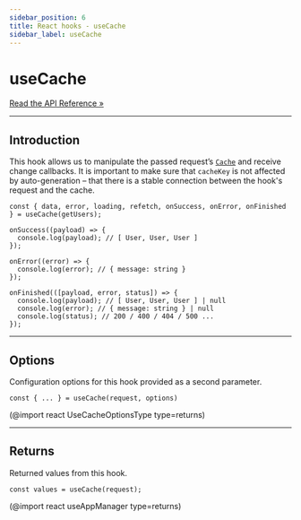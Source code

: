 ```yaml
---
sidebar_position: 6
title: React hooks - useCache
sidebar_label: useCache
---
```


# useCache

[Read the API Reference »](/api/react/Hooks/useCache.mdx)

---

## Introduction

This hook allows us to manipulate the passed request’s [`Cache`](/core/managers.mdx) and receive change callbacks. It is
important to make sure that `cacheKey` is not affected by auto-generation – that there is a stable connection between
the hook's request and the cache.

```tsx
const { data, error, loading, refetch, onSuccess, onError, onFinished } = useCache(getUsers);

onSuccess((payload) => {
  console.log(payload); // [ User, User, User ]
});

onError((error) => {
  console.log(error); // { message: string }
});

onFinished(([payload, error, status]) => {
  console.log(payload); // [ User, User, User ] | null
  console.log(error); // { message: string } | null
  console.log(status); // 200 / 400 / 404 / 500 ...
});
```

---

## Options

Configuration options for this hook provided as a second parameter.

```tsx
const { ... } = useCache(request, options)
```

(@import react UseCacheOptionsType type=returns)

---

## Returns

Returned values from this hook.

```tsx
const values = useCache(request);
```

(@import react useAppManager type=returns)
